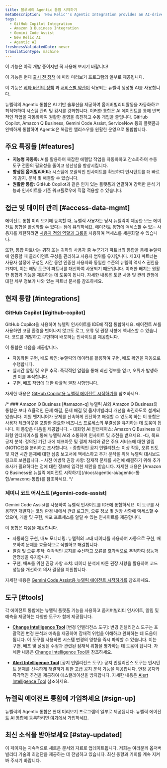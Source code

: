 ```yaml
---
title: 블루베리 Agentic 통합 시작하기
metaDescription: 'New Relic''s Agentic Integration provides an AI-driven solution to automate and optimize observability workflows, enhancing system management and monitoring'
tags:
  - GitHub Copilot Integration
  - Amazon Q Business Integration
  - Gemini Code Assist
  - New Relic AI
  - Agentic AI
freshnessValidatedDate: never
translationType: machine
---
```


<Callout title="시사">
  이 기능은 아직 개발 중이지만 꼭 사용해 보시기 바랍니다!

  이 기능은 현재 [출시 전 정책](/docs/licenses/license-information/referenced-policies/new-relic-pre-release-policy) 에 따라 미리보기 프로그램의 일부로 제공됩니다.

  이 기능은 [베타 버전의 정책](/docs/licenses/license-information/referenced-policies/new-relic-pre-release-policy) 과 [서비스별 약관이](https://newrelic.com/termsandconditions/service-specific) 적용되는 뉴렐릭 생성형 AI를 사용합니다.
</Callout>

뉴렐릭의 Agentic 통합은 AI 기반 솔루션을 제공하여 옵저버빌리티활동을 자동화하고 최적화하여 시스템 관리 및 감시를 강화합니다. 이러한 통합은 AI 에이전트를 통해 반복적인 작업을 자동화하여 원활한 운영을 촉진하고 수동 개입을 줄입니다. GitHub Copilot, Amazon Q Business, Gemini Code Assist, ServiceNow 등의 플랫폼과 완벽하게 통합하여 Agentic은 복잡한 앨리스우를 원활한 운영으로 통합합니다.

## 주요 특징들 [#features]

* **지능형 자동화:** AI를 활용하여 복잡한 에펠탑 작업을 자동화하고 간소화하여 수동 도구 전환의 필요성을 줄이고 생산성을 향상시킵니다.
* **향상된 옵저빌리버티:** 시스템에 포괄적인 인사이트를 확보하여 인시던트를 더 빠르게 감지, 분석 및 해결할 수 있습니다.
* **원활한 통합:** GitHub Copilot과 같은 인기 있는 플랫폼과 연결하여 강력한 분석 기능과 인사이트를 기존 워크플로우에 직접 적용할 수 있습니다.

## 접근 및 데이터 관리 [#access-data-mgmt]

에이전트 통합 미리 보기에 등록할 때, 뉴렐릭 사용자는 당시 뉴렐릭이 제공한 모든 에이전트 통합을 활성화할 수 있다는 점에 유의하세요. 에이전트 통합에 액세스할 수 있는 사용자를 제한하려면 [사용자 정의 역할과 그룹을](/docs/accounts/accounts-billing/new-relic-one-user-management/account-user-mgmt-tutorial/#roles) 사용하여 액세스를 세분화할 수 있습니다.

또한, 통합 파트너는 귀하 또는 귀하의 사용자 중 누군가가 파트너의 통합을 통해 뉴렐릭에 인증할 때 클라이언트 구성을 관리하고 사용자 범위를 유지합니다. 제3자 파트너는 사용자 설정에 구성된 시간 동안 인증한 사용자와 동일한 수준의 뉴렐릭 액세스 권한을 가지며, 이는 해당 토큰이 파트너를 대신하여 사용되기 때문입니다. 이러한 배치는 원활한 통합과 기능을 제공하는 데 도움이 됩니다. 자세한 내용은 토큰 사용 및 관리 관행에 대한 세부 정보가 나와 있는 파트너 문서를 참조하세요.

## 현재 통합 [#integrations]

### GitHub Copilot [#github-copilot]

GitHub Copilot을 사용하여 뉴렐릭 인사이트를 IDE에 직접 통합하세요. 에이전트 AI를 사용하면 코딩 환경을 벗어나지 않고도 로그, 오류 및 권장 사항에 액세스할 수 있습니다. 코드를 개발하고 구현하며 배포하는 인사이트를 제공합니다.

이 통합은 다음을 제공합니다.

* 자동화된 구현, 배포 확인: 뉴렐릭의 데이터를 활용하여 구현, 배포 확인을 자동으로 수행합니다.
* 실시간 알림 및 오류 추적: 즉각적인 알림을 통해 최신 정보를 얻고, 오류가 발생하면 이를 추적합니다.
* 구현, 배포 작업에 대한 확률적 권장 사항입니다.

자세한 내용은 [GitHub Copilot용 뉴렐릭 에이전트 시작하기를](/docs/agentic-ai/agentic-integration/github-copilot-integration) 참조하세요.

/\* ### Amazon Q Business \[#amazon-q] 뉴렐릭 AI와 Amazon Q Business의 통합은 보다 효율적인 문제 해결, 문제 해결 및 옵저버빌리티 개선을 촉진하도록 설계되었습니다. 지원 엔지니어가 문제를 신속하게 진단하고 해결할 수 있도록 하는 이 통합은 사용자 체크아웃을 포함한 중요한 비즈니스 프로세스의 무결성을 유지하는 데 도움이 됩니다. 이 통합은 다음을 제공합니다. - 대화형 AI 인터페이스: Amazon Q Business 대화형 인터페이스를 통해 뉴렐릭 AI와 소통하여 인사이트 및 추천을 받으세요. -타, 목표 공지 분석: 정의된 기간 내에 체크아웃 및 결제 처리와 같은 주요 서비스에 대한 알림(NOTICE)을 분리하고 조사합니다. - 종합적인 공지 인텔리전스: 이상 작동, 오류 빈도 및 지연 시간 문제에 대한 심층 보고서에 액세스하고 추가 분석을 위해 뉴렐릭 대시보드 링크로 보완됩니다. - 사전 예방적 권장 사항: 잠재적 문제를 사전에 해결하기 위해 추가 조사가 필요하다는 점에 대한 정보에 입각한 제안을 받습니다. 자세한 내용은 \[Amazon Q Business용 뉴렐릭 에이전트 시작하기]\(/docs/agentic-ai/agentic-통합/amazonq-통합)를 참조하세요. \*/

### 제미니 코드 어시스트 [#gemini-code-assist]

Gemini Code Assist를 사용하여 뉴렐릭 인사이트를 IDE에 통합하세요. 이 도구를 사용하면 개발자는 코딩 환경 내에서 관련 로그인, 오류 정보 및 권장 사항에 액세스할 수 있으며, 개발 및 구현, 배포 프로세스를 알릴 수 있는 인사이트를 제공합니다.

이 통합은 다음을 제공합니다.

* 자동화된 구현, 배포 모니터링: 뉴렐릭의 고대 데이터를 사용하여 자동으로 구현, 배포하여 문제를 효율적으로 식별하고 해결합니다.
* 알림 및 오류 추적: 즉각적인 공지를 수신하고 오류를 효과적으로 추적하여 성능과 안정성을 유지합니다.
* 구현, 배포를 위한 권장 사항 조치: 데이터 분석에 따른 권장 사항을 활용하여 코드 성능을 개선하고 의사 결정을 지원합니다.

자세한 내용은 [Gemini Code Assist용 뉴렐릭 에이전트 시작하기를](/docs/agentic-ai/agentic-integration/gemini-integration) 참조하세요.

## 도구 [#tools]

각 에이전트 통합에는 뉴렐릭 플랫폼 기능을 사용하고 옵저버빌리티 인사이트, 알림 및 예측을 제공하는 다양한 도구가 함께 제공됩니다.

* **[Change Intelligence Tool](/docs/agentic-ai/tools/change-intelligence-tool)** \[변경 인텔리전스 도구]: 변경 인텔리전스 도구는 포괄적인 변경 분석과 예측을 제공하여 잠재적 위험을 이해하고 완화하는 데 도움이 됩니다. 이 도구를 사용하면 시스템 변경의 영향을 즉시 파악할 수 있습니다. 이는 구현, 배포 및 설정된 수정과 관련된 잠재적 위험을 평가하는 데 도움이 됩니다. 자세한 내용은 [Change Intelligence Tool을](/docs/agentic-ai/tools/change-intelligence-tool) 참조하세요.

* **[Alert Intelligence Tool](/docs/agentic-ai/tools/alert-intelligence-tool)** \[공지 인텔리전스 도구]: 공지 인텔리전스 도구는 인시던트 문제를 신속하게 해결하기 위한 고급 공지 분석 기능을 제공합니다. 연장 공지와 즉각적인 추천을 제공하여 에스컬레이션을 방지합니다. 자세한 내용은 [Alert Intelligence Tool](/docs/agentic-ai/tools/alert-intelligence-tool) 참조하세요.

## 뉴렐릭 에이전트 통합에 가입하세요 [#sign-up]

뉴렐릭의 Agentic 통합은 현재 미리보기 프로그램의 일부로 제공됩니다. 뉴렐릭 에이전트 AI 통합에 등록하려면 [여기에서](https://one.newrelic.com/promotion-flow?state=d0158fb3-6148-4e91-cb2e-58c7af617432) 가입하세요.

## 최신 소식을 받아보세요 [#stay-updated]

이 페이지는 지속적으로 새로운 문서와 자료로 업데이트됩니다. 저희는 여러분께 옵저버빌리티 기술의 최첨단을 제공하는 데 전념하고 있습니다. 최신 동향과 기회를 계속 지켜봐 주시기 바랍니다.